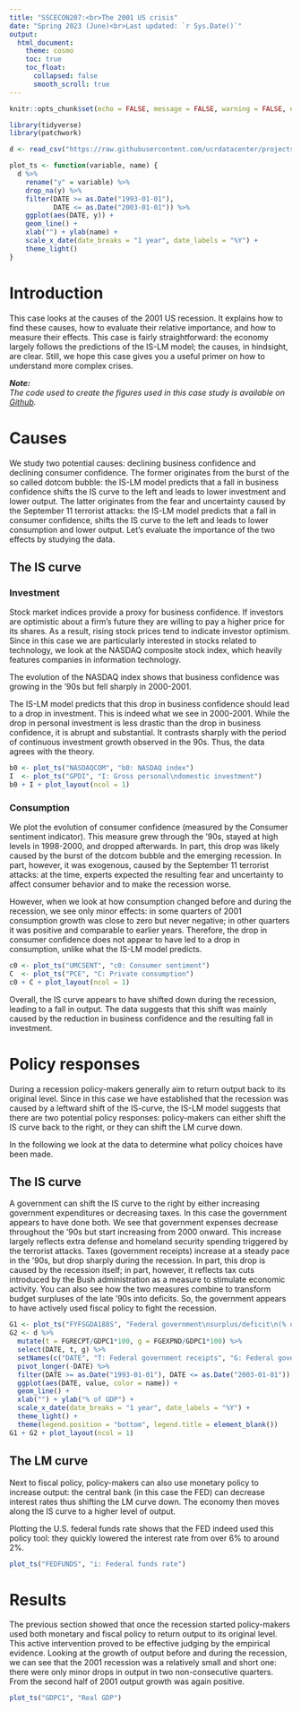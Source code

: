 ```yaml
---
title: "SSCECON207:<br>The 2001 US crisis"
date: "Spring 2023 (June)<br>Last updated: `r Sys.Date()`"
output: 
  html_document:
    theme: cosmo
    toc: true
    toc_float:
      collapsed: false
      smooth_scroll: true
---
```


```r
knitr::opts_chunk$set(echo = FALSE, message = FALSE, warning = FALSE, error = FALSE)
```

```r
library(tidyverse)
library(patchwork)

d <- read_csv("https://raw.githubusercontent.com/ucrdatacenter/projects/main/SSCECON207/2023h1/US2001data.csv") %>% mutate(across(-DATE, as.numeric))
```

```r
plot_ts <- function(variable, name) {
  d %>% 
    rename("y" = variable) %>% 
    drop_na(y) %>% 
    filter(DATE >= as.Date("1993-01-01"), 
           DATE <= as.Date("2003-01-01")) %>%
    ggplot(aes(DATE, y)) +
    geom_line() +
    xlab("") + ylab(name) +
    scale_x_date(date_breaks = "1 year", date_labels = "%Y") +
    theme_light()
}
```

# Introduction

This case looks at the causes of the 2001 US recession. It explains how to find these causes, how to evaluate their relative importance, and how to measure their effects. This case is fairly straightforward: the economy largely follows the predictions of the IS-LM model; the causes, in hindsight, are clear. Still, we hope this case gives you a useful primer on how to understand more complex crises.

***Note:***\
*The code used to create the figures used in this case study is available on [Github](https://github.com/ucrdatacenter/projects/blob/main/SSCECON207/2023h1/US2001code.R).*

# Causes

We study two potential causes: declining business confidence and declining consumer confidence. The former originates from the burst of the so called dotcom bubble: the IS-LM model predicts that a fall in business confidence shifts the IS curve to the left and leads to lower investment and lower output. The latter originates from the fear and uncertainty caused by the September 11 terrorist attacks: the IS-LM model predicts that a fall in consumer confidence, shifts the IS curve to the left and leads to lower consumption and lower output. Let's evaluate the importance of the two effects by studying the data.

## The IS curve

### Investment

Stock market indices provide a proxy for business confidence. If investors are optimistic about a firm's future they are willing to pay a higher price for its shares. As a result, rising stock prices tend to indicate investor optimism. Since in this case we are particularly interested in stocks related to technology, we look at the NASDAQ composite stock index, which heavily features companies in information technology.

The evolution of the NASDAQ index shows that business confidence was growing in the '90s but fell sharply in 2000-2001.

The IS-LM model predicts that this drop in business confidence should lead to a drop in investment. This is indeed what we see in 2000-2001. While the drop in personal investment is less drastic than the drop in business confidence, it is abrupt and substantial. It contrasts sharply with the period of continuous investment growth observed in the 90s. Thus, the data agrees with the theory.

```r
b0 <- plot_ts("NASDAQCOM", "b0: NASDAQ index")
I  <- plot_ts("GPDI", "I: Gross personal\ndomestic investment")
b0 + I + plot_layout(ncol = 1)
```

### Consumption

We plot the evolution of consumer confidence (measured by the Consumer sentiment indicator). This measure grew through the '90s, stayed at high levels in 1998-2000, and dropped afterwards. In part, this drop was likely caused by the burst of the dotcom bubble and the emerging recession. In part, however, it was exogenous, caused by the September 11 terrorist attacks: at the time, experts expected the resulting fear and uncertainty to affect consumer behavior and to make the recession worse.

However, when we look at how consumption changed before and during the recession, we see only minor effects: in some quarters of 2001 consumption growth was close to zero but never negative; in other quarters it was positive and comparable to earlier years. Therefore, the drop in consumer confidence does not appear to have led to a drop in consumption, unlike what the IS-LM model predicts.

```r
c0 <- plot_ts("UMCSENT", "c0: Consumer sentiment")
C  <- plot_ts("PCE", "C: Private consumption")
c0 + C + plot_layout(ncol = 1)
```

Overall, the IS curve appears to have shifted down during the recession, leading to a fall in output. The data suggests that this shift was mainly caused by the reduction in business confidence and the resulting fall in investment.

# Policy responses

During a recession policy-makers generally aim to return output back to its original level. Since in this case we have established that the recession was caused by a leftward shift of the IS-curve, the IS-LM model suggests that there are two potential policy responses: policy-makers can either shift the IS curve back to the right, or they can shift the LM curve down.

In the following we look at the data to determine what policy choices have been made.

## The IS curve

A government can shift the IS curve to the right by either increasing government expenditures or decreasing taxes. In this case the government appears to have done both. We see that government expenses decrease throughout the '90s but start increasing from 2000 onward. This increase largely reflects extra defense and homeland security spending triggered by the terrorist attacks. Taxes (government receipts) increase at a steady pace in the '90s, but drop sharply during the recession. In part, this drop is caused by the recession itself; in part, however, it reflects tax cuts introduced by the Bush administration as a measure to stimulate economic activity. You can also see how the two measures combine to transform budget surpluses of the late '90s into deficits. So, the government appears to have actively used fiscal policy to fight the recession.

```r
G1 <- plot_ts("FYFSGDA188S", "Federal government\nsurplus/deficit\n(% of GDP)")
G2 <- d %>% 
  mutate(t = FGRECPT/GDPC1*100, g = FGEXPND/GDPC1*100) %>% 
  select(DATE, t, g) %>% 
  setNames(c("DATE", "T: Federal government receipts", "G: Federal government expenditures")) %>% 
  pivot_longer(-DATE) %>% 
  filter(DATE >= as.Date("1993-01-01"), DATE <= as.Date("2003-01-01")) %>%
  ggplot(aes(DATE, value, color = name)) +
  geom_line() +
  xlab("") + ylab("% of GDP") +
  scale_x_date(date_breaks = "1 year", date_labels = "%Y") +
  theme_light() +
  theme(legend.position = "bottom", legend.title = element_blank())
G1 + G2 + plot_layout(ncol = 1)
```

## The LM curve

Next to fiscal policy, policy-makers can also use monetary policy to increase output: the central bank (in this case the FED) can decrease interest rates thus shifting the LM curve down. The economy then moves along the IS curve to a higher level of output.

Plotting the U.S. federal funds rate shows that the FED indeed used this policy tool: they quickly lowered the interest rate from over 6% to around 2%.

```r
plot_ts("FEDFUNDS", "i: Federal funds rate")
```

# Results

The previous section showed that once the recession started policy-makers used both monetary and fiscal policy to return output to its original level. This active intervention proved to be effective judging by the empirical evidence. Looking at the growth of output before and during the recession, we can see that the 2001 recession was a relatively small and short one: there were only minor drops in output in two non-consecutive quarters. From the second half of 2001 output growth was again positive.

```r
plot_ts("GDPC1", "Real GDP")
```
